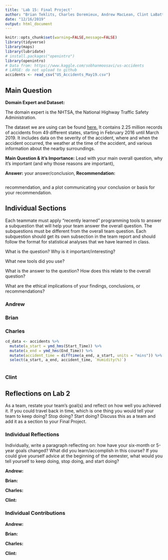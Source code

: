 ---
title: 'Lab 15: Final Project'
author: "Brian Teklits, Charles Doremieux, Andrew MacLean, Clint LaBattaglia"
date: "12/16/2019"
output: html_document
---

```{r setup, include=FALSE}
knitr::opts_chunk$set(warning=FALSE,message=FALSE)
library(tidyverse)
library(maps)
library(lubridate)
# install.packages("openintro")
library(openintro)
# Data from: https://www.kaggle.com/sobhanmoosavi/us-accidents
# LARGE: do not upload to github
accidents <- read_csv("US_Accidents_May19.csv")

```

## Main Question

**Domain Expert and Dataset:**

The domain expert is the NHTSA, the National Highway Traffic Safety Administration.

The dataset we are using can be found [here.](https://www.kaggle.com/sobhanmoosavi/us-accidents) It contains 2.25 million records of accidents from 49 different states, starting in February 2016 until March 2019. It includes data on the severity of the accident, where and when the accident occurred, the weather at the time of the accident, and various information about the nearby surroundings. 

**Main Question & it's Importance:**
Lead with your main overall question, why it’s important (and why those reasons are important), 

**Answer:**
your answer/conclusion, 
**Recommendation:**
```{r}

```

recommendation, and a plot communicating your conclusion or basis for your recommendation. 

## Individual Sections

Each teammate must apply “recently learned” programming tools to answer a subquestion that will help your team answer the overall question. The subquestions must be different from the overall team question. Each subquestion should get its own subsection in the team report and should follow the format for statistical analyses that we have learned in class.

What is the question? Why is it important/interesting?

What new tools did you use?

What is the answer to the question? How does this relate to the overall question?

What are the ethical implications of your findings, conclusions, or recommendations?

### Andrew

### Brian

### Charles

```{r}
cd_data <- accidents %>%
  mutate(a_start = ymd_hms(Start_Time)) %>%
  mutate(a_end = ymd_hms(End_Time)) %>%
  mutate(accident_time = difftime(a_end, a_start, units = "mins")) %>%
  select(a_start, a_end, accident_time, `Humidity(%)`)
```

```{r}

```

### Clint

## Reflections on Lab 2

As a team, restate your team’s goal(s) and reflect on how well you achieved it. If you could travel back in time, which is one thing you would tell your team to keep doing? Stop doing? Start doing? Discuss this as a team and add it as a section to your Final Project.

### Individual Reflections

Individually, write a paragraph reflecting on: how have your six-month or 5-year goals changed? What did you learn/accomplish in this course? If you could give yourself advice at the beginning of the semester, what would you tell yourself to keep doing, stop doing, and start doing?

**Andrew:**

**Brian:**

**Charles:** 

**Clint:**

### Individual Contributions

**Andrew:**

**Brian:**

**Charles:** 

**Clint:**